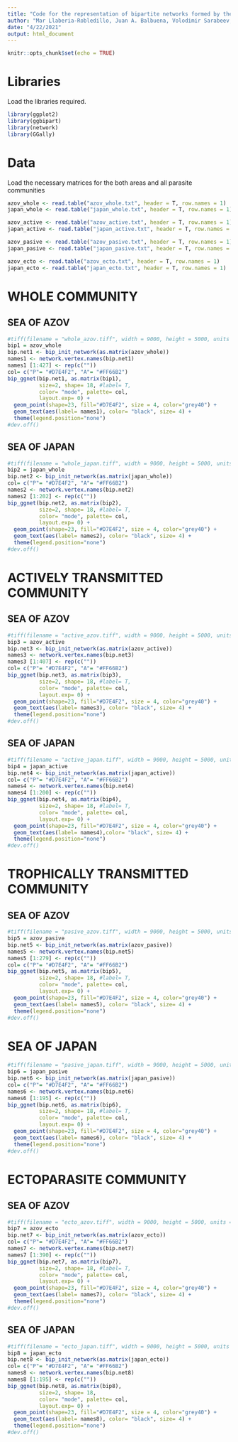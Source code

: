 ```yaml
---
title: "Code for the representation of bipartite networks formed by the helminth parasite communities of the Sea of Azov and the Sea of Japan"
author: "Mar Llaberia-Robledillo, Juan A. Balbuena, Volodimir Sarabeev, Cristina Llopis-Belenguer"
date: "4/22/2021"
output: html_document
---
```


```r
knitr::opts_chunk$set(echo = TRUE)
```


# Libraries
Load the libraries required.
```r
library(ggplot2)
library(ggbipart)
library(network)
library(GGally)
```
# Data
Load the necessary matrices for the both areas and all parasite communities
```r
azov_whole <- read.table("azov_whole.txt", header = T, row.names = 1)
japan_whole <- read.table("japan_whole.txt", header = T, row.names = 1)

azov_active <- read.table("azov_active.txt", header = T, row.names = 1)
japan_active <- read.table("japan_active.txt", header = T, row.names = 1)

azov_pasive <- read.table("azov_pasive.txt", header = T, row.names = 1)
japan_pasive <- read.table("japan_pasive.txt", header = T, row.names = 1)

azov_ecto <- read.table("azov_ecto.txt", header = T, row.names = 1)
japan_ecto <- read.table("japan_ecto.txt", header = T, row.names = 1)
```

# WHOLE COMMUNITY
## SEA OF AZOV

```r
#tiff(filename = "whole_azov.tiff", width = 9000, height = 5000, units = "px", res = 800)
bip1 = azov_whole
bip.net1 <- bip_init_network(as.matrix(azov_whole))
names1 <- network.vertex.names(bip.net1)
names1 [1:427] <- rep(c("")) 
col= c("P"= "#D7E4F2", "A"= "#FF66B2")
bip_ggnet(bip.net1, as.matrix(bip1),
          size=2, shape= 18, #label= T,
          color= "mode", palette= col, 
          layout.exp= 0) + 
  geom_point(shape=23, fill="#D7E4F2", size = 4, color="grey40") +
  geom_text(aes(label= names1), color= "black", size= 4) +
  theme(legend.position="none")              
#dev.off()

```

## SEA OF JAPAN
```r
#tiff(filename = "whole_japan.tiff", width = 9000, height = 5000, units = "px", res = 800)
bip2 = japan_whole
bip.net2 <- bip_init_network(as.matrix(japan_whole))
col= c("P"= "#D7E4F2", "A"= "#FF66B2")
names2 <- network.vertex.names(bip.net2)
names2 [1:202] <- rep(c("")) 
bip_ggnet(bip.net2, as.matrix(bip2),
          size=2, shape= 18, #label= T,
          color= "mode", palette= col, 
          layout.exp= 0) + 
  geom_point(shape=23, fill="#D7E4F2", size = 4, color="grey40") +
  geom_text(aes(label= names2), color= "black", size= 4) +
  theme(legend.position="none")             
#dev.off()
```

# ACTIVELY TRANSMITTED COMMUNITY
## SEA OF AZOV
```r
#tiff(filename = "active_azov.tiff", width = 9000, height = 5000, units = "px", res = 800)
bip3 = azov_active
bip.net3 <- bip_init_network(as.matrix(azov_active))
names3 <- network.vertex.names(bip.net3)
names3 [1:407] <- rep(c(""))
col= c("P"= "#D7E4F2", "A"= "#FF66B2")
bip_ggnet(bip.net3, as.matrix(bip3),
          size=2, shape= 18, #label= T,
          color= "mode", palette= col, 
          layout.exp= 0) + 
  geom_point(shape=23, fill="#D7E4F2", size = 4, color="grey40") +
  geom_text(aes(label= names3), color= "black", size= 4) +
  theme(legend.position="none") 
#dev.off()
```

## SEA OF JAPAN
```r
#tiff(filename = "active_japan.tiff", width = 9000, height = 5000, units = "px", res = 800)
bip4 = japan_active
bip.net4 <- bip_init_network(as.matrix(japan_active))
col= c("P"= "#D7E4F2", "A"= "#FF66B2")
names4 <- network.vertex.names(bip.net4)
names4 [1:200] <- rep(c(""))
bip_ggnet(bip.net4, as.matrix(bip4),
          size=2, shape= 18, #label= T,
          color= "mode", palette= col, 
          layout.exp= 0) + 
  geom_point(shape=23, fill="#D7E4F2", size = 4, color="grey40") +
  geom_text(aes(label= names4),color= "black", size= 4) +
  theme(legend.position="none") 
#dev.off()
```

# TROPHICALLY TRANSMITTED COMMUNITY
## SEA OF AZOV
```r
#tiff(filename = "pasive_azov.tiff", width = 9000, height = 5000, units = "px", res = 800)
bip5 = azov_pasive
bip.net5 <- bip_init_network(as.matrix(azov_pasive))
names5 <- network.vertex.names(bip.net5)
names5 [1:279] <- rep(c(""))
col= c("P"= "#D7E4F2", "A"= "#FF66B2")
bip_ggnet(bip.net5, as.matrix(bip5),
          size=2, shape= 18, #label= T,
          color= "mode", palette= col, 
          layout.exp= 0) + 
  geom_point(shape=23, fill="#D7E4F2", size = 4, color="grey40") +
  geom_text(aes(label= names5), color= "black", size= 4) +
  theme(legend.position="none")          
#dev.off()
```

# SEA OF JAPAN
```r
#tiff(filename = "pasive_japan.tiff", width = 9000, height = 5000, units = "px", res = 800)
bip6 = japan_pasive
bip.net6 <- bip_init_network(as.matrix(japan_pasive))
col= c("P"= "#D7E4F2", "A"= "#FF66B2")
names6 <- network.vertex.names(bip.net6)
names6 [1:195] <- rep(c(""))
bip_ggnet(bip.net6, as.matrix(bip6),
          size=2, shape= 18, #label= T,
          color= "mode", palette= col, 
          layout.exp= 0) + 
  geom_point(shape=23, fill="#D7E4F2", size = 4, color="grey40") +
  geom_text(aes(label= names6), color= "black", size= 4) +
  theme(legend.position="none")         
#dev.off()
```

# ECTOPARASITE COMMUNITY
## SEA OF AZOV
```r
#tiff(filename = "ecto_azov.tiff", width = 9000, height = 5000, units = "px", res = 800)
bip7 = azov_ecto
bip.net7 <- bip_init_network(as.matrix(azov_ecto))
col= c("P"= "#D7E4F2", "A"= "#FF66B2")
names7 <- network.vertex.names(bip.net7)
names7 [1:390] <- rep(c(""))
bip_ggnet(bip.net7, as.matrix(bip7),
          size=2, shape= 18, #label= T,
          color= "mode", palette= col, 
          layout.exp= 0) + 
  geom_point(shape=23, fill="#D7E4F2", size = 4, color="grey40") +
  geom_text(aes(label= names7), color= "black", size= 4) +
  theme(legend.position="none") 
#dev.off()
```

## SEA OF JAPAN
```r
#tiff(filename = "ecto_japan.tiff", width = 9000, height = 5000, units = "px", res = 800)
bip8 = japan_ecto
bip.net8 <- bip_init_network(as.matrix(japan_ecto))
col= c("P"= "#D7E4F2", "A"= "#FF66B2")
names8 <- network.vertex.names(bip.net8)
names8 [1:195] <- rep(c(""))
bip_ggnet(bip.net8, as.matrix(bip8),
          size=2, shape= 18,
          color= "mode", palette= col, 
          layout.exp= 0) + 
  geom_point(shape=23, fill="#D7E4F2", size = 4, color="grey40") +
  geom_text(aes(label= names8), color= "black", size= 4) +
  theme(legend.position="none")              
#dev.off()

```

